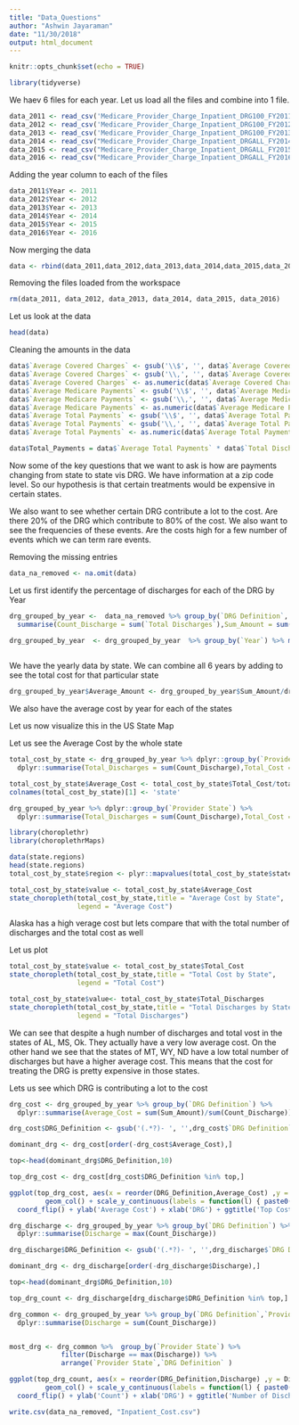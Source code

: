 ```yaml
---
title: "Data_Questions"
author: "Ashwin Jayaraman"
date: "11/30/2018"
output: html_document
---
```


```r
knitr::opts_chunk$set(echo = TRUE)
```

```r
library(tidyverse)
```


We haev  6 files for each year. Let us load all the files and combine into 1 file. 

```r
data_2011 <- read_csv('Medicare_Provider_Charge_Inpatient_DRG100_FY2011.csv')
data_2012 <- read_csv('Medicare_Provider_Charge_Inpatient_DRG100_FY2012.csv')
data_2013 <- read_csv('Medicare_Provider_Charge_Inpatient_DRG100_FY2013.csv')
data_2014 <- read_csv("Medicare_Provider_Charge_Inpatient_DRGALL_FY2014.csv")
data_2015 <- read_csv("Medicare_Provider_Charge_Inpatient_DRGALL_FY2015.csv")
data_2016 <- read_csv("Medicare_Provider_Charge_Inpatient_DRGALL_FY2016.csv")
```

Adding the year column to each of the files 

```r
data_2011$Year <- 2011
data_2012$Year <- 2012
data_2013$Year <- 2013
data_2014$Year <- 2014
data_2015$Year <- 2015
data_2016$Year <- 2016
```

Now merging the data 


```r
data <- rbind(data_2011,data_2012,data_2013,data_2014,data_2015,data_2016)
```

Removing the files loaded from the workspace 

```r
rm(data_2011, data_2012, data_2013, data_2014, data_2015, data_2016)
```

Let us look at the data 

```r
head(data)
```


Cleaning the amounts in the data 

```r
data$`Average Covered Charges` <- gsub('\\$', '', data$`Average Covered Charges`)
data$`Average Covered Charges` <- gsub('\\,', '', data$`Average Covered Charges`)
data$`Average Covered Charges` <- as.numeric(data$`Average Covered Charges`)
data$`Average Medicare Payments` <- gsub('\\$', '', data$`Average Medicare Payments`)
data$`Average Medicare Payments` <- gsub('\\,', '', data$`Average Medicare Payments`)
data$`Average Medicare Payments` <- as.numeric(data$`Average Medicare Payments`)
data$`Average Total Payments` <- gsub('\\$', '', data$`Average Total Payments`)
data$`Average Total Payments` <- gsub('\\,', '', data$`Average Total Payments`)
data$`Average Total Payments` <- as.numeric(data$`Average Total Payments`) 
```

```r
data$Total_Payments = data$`Average Total Payments` * data$`Total Discharges`
```


Now some of the key questions that we want to ask is how are payments changing from state to state vis DRG. We have information at a zip code level. So our hypothesis is that certain treatments would be expensive in certain states. 

We also want to see whether certain DRG contribute a lot to the cost. Are there 20% of the DRG which contribute to 80% of the cost. We also want to see the frequencies of these events. Are the costs high for a few number of events which we can term rare events. 

Removing the missing entries 

```r
data_na_removed <- na.omit(data)
```

Let us first identify the percentage of discharges for each of the DRG by Year 

```r
drg_grouped_by_year <-  data_na_removed %>% group_by(`DRG Definition`, `Year`,`Provider State`) %>%
  summarise(Count_Discharge = sum(`Total Discharges`),Sum_Amount = sum(`Total_Payments`))

drg_grouped_by_year  <- drg_grouped_by_year  %>% group_by(`Year`) %>% mutate(Percent_Discharges = 100 * Count_Discharge/sum(Count_Discharge),
                                                                             Percent_Cost = 100 * Sum_Amount/sum(Sum_Amount))
```

We have the yearly data by state. We can combine all 6 years by adding to see the total cost for that particular state 

```r
drg_grouped_by_year$Average_Amount <- drg_grouped_by_year$Sum_Amount/drg_grouped_by_year$Count_Discharge
```

We also have the average cost by year for each of the states 

Let us now visualize this in the US State Map 

Let us see the Average Cost by the whole state 

```r
total_cost_by_state <- drg_grouped_by_year %>% dplyr::group_by(`Provider State`) %>% 
  dplyr::summarise(Total_Discharges = sum(Count_Discharge),Total_Cost = sum(Sum_Amount))

total_cost_by_state$Average_Cost <- total_cost_by_state$Total_Cost/total_cost_by_state$Total_Discharges
colnames(total_cost_by_state)[1] <- 'state'
```


```r
drg_grouped_by_year %>% dplyr::group_by(`Provider State`) %>% 
  dplyr::summarise(Total_Discharges = sum(Count_Discharge),Total_Cost = sum(Sum_Amount))
```


```r
library(choroplethr)
library(choroplethrMaps)
```

```r
data(state.regions)
head(state.regions)
total_cost_by_state$region <- plyr::mapvalues(total_cost_by_state$state, from = state.regions$abb, to = state.regions$region)
```

```r
total_cost_by_state$value <- total_cost_by_state$Average_Cost
state_choropleth(total_cost_by_state,title = "Average Cost by State",
                 legend = "Average Cost")

```

Alaska has a high verage cost but lets compare that with the total number of discharges and the total cost as well

Let us plot
```r

total_cost_by_state$value <- total_cost_by_state$Total_Cost
state_choropleth(total_cost_by_state,title = "Total Cost by State",
                 legend = "Total Cost")

```


```r
total_cost_by_state$value<- total_cost_by_state$Total_Discharges
state_choropleth(total_cost_by_state,title = "Total Discharges by State",
                 legend = "Total Discharges")
```

We can see that despite a hugh number of discharges and total vost in the states of AL, MS, Ok. They actually have a very low average cost. On the other hand we see that the states of MT, WY, ND have a low total number of discharges but have a higher average cost. This means that the cost for treating the DRG is pretty expensive in those states. 

Lets us see which DRG is contributing a lot to the cost

```r
drg_cost <- drg_grouped_by_year %>% group_by(`DRG Definition`) %>% 
  dplyr::summarise(Average_Cost = sum(Sum_Amount)/sum(Count_Discharge))
```


```r
drg_cost$DRG_Definition <- gsub('(.*?)- ', '',drg_cost$`DRG Definition`)

dominant_drg <- drg_cost[order(-drg_cost$Average_Cost),]

top<-head(dominant_drg$DRG_Definition,10)

top_drg_cost <- drg_cost[drg_cost$DRG_Definition %in% top,]

```

```r
ggplot(top_drg_cost, aes(x = reorder(DRG_Definition,Average_Cost) ,y = Average_Cost)) + 
         geom_col() + scale_y_continuous(labels = function(l) { paste0(l/1000, "K")}) +
  coord_flip() + ylab('Average Cost') + xlab('DRG') + ggtitle('Top Cost by DRG')
```

```r
drg_discharge <- drg_grouped_by_year %>% group_by(`DRG Definition`) %>% 
  dplyr::summarise(Discharge = max(Count_Discharge))

drg_discharge$DRG_Definition <- gsub('(.*?)- ', '',drg_discharge$`DRG Definition`)

dominant_drg <- drg_discharge[order(-drg_discharge$Discharge),]

top<-head(dominant_drg$DRG_Definition,10)

top_drg_count <- drg_discharge[drg_discharge$DRG_Definition %in% top,]

```


```r
drg_common <- drg_grouped_by_year %>% group_by(`DRG Definition`,`Provider State`) %>% 
  dplyr::summarise(Discharge = sum(Count_Discharge))


most_drg <- drg_common %>%  group_by(`Provider State`) %>%
             filter(Discharge == max(Discharge)) %>%
             arrange(`Provider State`,`DRG Definition` )


```


```r
ggplot(top_drg_count, aes(x = reorder(DRG_Definition,Discharge) ,y = Discharge)) + 
         geom_col() + scale_y_continuous(labels = function(l) { paste0(l/1000000, "M")}) +
  coord_flip() + ylab('Count') + xlab('DRG') + ggtitle('Number of Discharges by DRG')
```


```r
write.csv(data_na_removed, "Inpatient_Cost.csv")
```

